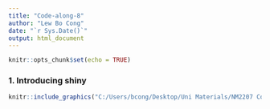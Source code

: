 ```yaml
---
title: "Code-along-8"
author: "Lew Bo Cong"
date: "`r Sys.Date()`"
output: html_document
---
```


```r
knitr::opts_chunk$set(echo = TRUE)
```

### 1. Introducing shiny

```r
knitr::include_graphics("C:/Users/bcong/Desktop/Uni Materials/NM2207 Computational Media Literacy/Week 1/Challenge 1 ss.png")
```

